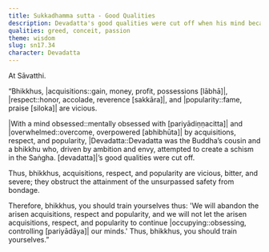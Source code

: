 ```yaml
---
title: Sukkadhamma sutta - Good Qualities
description: Devadatta's good qualities were cut off when his mind became obsessed with acquisitions, respect, and popularity.
qualities: greed, conceit, passion
theme: wisdom
slug: sn17.34
character: Devadatta
---
```


At Sāvatthi.

“Bhikkhus, |acquisitions::gain, money, profit, possessions [lābhā]|, |respect::honor, accolade, reverence [sakkāra]|, and |popularity::fame, praise [siloka]| are vicious.

|With a mind obsessed::mentally obsessed with [pariyādiṇṇacitta]| and |overwhelmed::overcome, overpowered [abhibhūta]| by acquisitions, respect, and popularity, |Devadatta::Devadatta was the Buddha’s cousin and a bhikkhu who, driven by ambition and envy, attempted to create a schism in the Saṅgha. [devadatta]|’s good qualities were cut off.

Thus, bhikkhus, acquisitions, respect, and popularity are vicious, bitter, and severe; they obstruct the attainment of the unsurpassed safety from bondage.

Therefore, bhikkhus, you should train yourselves thus: 'We will abandon the arisen acquisitions, respect and popularity, and we will not let the arisen acquisitions, respect, and popularity to continue |occupying::obsessing, controlling [pariyādāya]| our minds.' Thus, bhikkhus, you should train yourselves.”